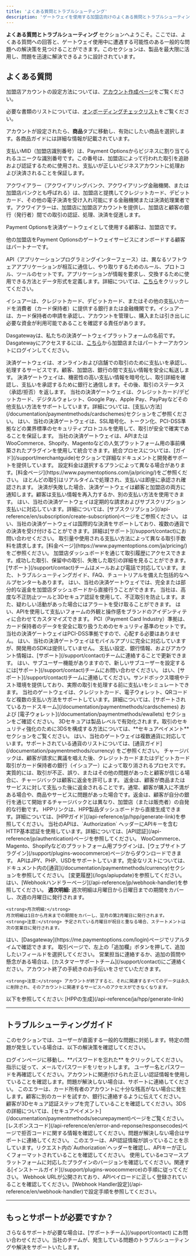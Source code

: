 ```yaml
---
title: 'よくある質問とトラブルシューティング'
description: 'ゲートウェイを使用する加盟店向けのよくある質問とトラブルシューティングガイド。'
---
```


**よくある質問とトラブルシューティング** セクションへようこそ。ここでは、よくある質問への回答と、ゲートウェイ使用中に遭遇する可能性のある一般的な問題への解決策を見つけることができます。このセクションは、製品を最大限に活用し、問題を迅速に解決できるように設計されています。

## **よくある質問**

<Accordion title="はじめに">
<Accordion title="加盟店アカウントの作成方法は？">
  <p>加盟店アカウントの設定方法については、<a href="/documentation/createaccount">アカウント作成ページ</a>をご覧ください。</p>
</Accordion>

<Accordion title="加盟店としてオンボードするために必要な書類は？">
  <p>必要な書類のリストについては、<a href="/documentation/checklist">オンボーディングチェックリスト</a>をご覧ください。</p>
</Accordion>

<Accordion title="アカウントに商品を追加するにはどうすればよいですか？">
  <p>アカウントが設定されたら、<strong>商品</strong>タブに移動し、有効にしたい商品を選択します。各商品ガイドには詳細な情報が記載されています。</p>
</Accordion>

<Accordion title="MIDとは？">
  <p>支払いMID（加盟店識別番号）は、Payment Optionsからビジネスに割り当てられるユニークな識別番号です。この番号は、加盟店によって行われた取引を追跡および認証するために使用され、支払いが正しいビジネスアカウントに処理および決済されることを保証します。</p>
</Accordion>

<Accordion title="アクワイアラーとは？">
  <p>アクワイアラー（アクワイアリングバンク、アクワイアリング金融機関、または加盟店バンクとも呼ばれる）は、加盟店と提携してクレジットカード、デビットカード、その他の電子決済を受け入れ可能にする金融機関または決済処理業者です。アクワイアラーは、加盟店に加盟店アカウントを提供し、加盟店と顧客の銀行（発行者）間での取引の認証、処理、決済を促進します。</p>
</Accordion>

<Accordion title="加盟店とは？">
  <p>Payment Optionsを決済ゲートウェイとして使用する顧客は、加盟店です。</p>
</Accordion>

<Accordion title="パートナー（リセラー）とは？">
  <p>他の加盟店をPayment Optionsのゲートウェイサービスにオンボードする顧客はパートナーです。</p>
</Accordion>

<Accordion title="APIとは？">
  <p>API（アプリケーションプログラミングインターフェース）は、異なるソフトウェアアプリケーションが相互に通信し、やり取りするためのルール、プロトコル、ツールのセットです。アプリケーションが情報を要求し、交換するために使用できる方法とデータ形式を定義します。詳細については、<a href="https://en.wikipedia.org/wiki/API">こちら</a>をクリックしてください。</p>
</Accordion>

<Accordion title="イシュアーとは？">
  <p>イシュアーは、クレジットカード、デビットカード、またはその他の支払いカードを消費者（カード保持者）に提供する銀行または金融機関です。イシュアーは、カード保持者の申請を承認し、アカウントを管理し、購入または引き出しに必要な資金が利用可能であることを確認する責任があります。</p>
</Accordion>

<Accordion title="Dasgatewayとは？">
  <p>Dasgatewayは、私たちの決済ゲートウェイプラットフォームの名前です。Dasgatewayにアクセスするには、<a href="https://me.paymentoptions.com/login">こちら</a>から加盟店またはパートナーアカウントにログインしてください。</p>
</Accordion>

  <Accordion title="決済ゲートウェイとは？">
    決済ゲートウェイは、オンラインおよび店舗での取引のために支払いを承認し、処理するサービスです。顧客、加盟店、銀行の間で支払い情報を安全に転送します。
  </Accordion>

  <Accordion title="決済ゲートウェイはどのように機能しますか？">
    決済ゲートウェイは、機密性の高い支払い情報を暗号化し、取引詳細を確認し、支払いを承認するために銀行と通信します。その後、取引のステータス（承認/拒否）を返します。
  </Accordion>

  <Accordion title="Payment Optionsのゲートウェイを使用して、どのような支払い方法を受け入れることができますか？">
    当社の決済ゲートウェイは、クレジットカード/デビットカード、デジタルウォレット、Google Pay、Apple Pay、PayPayなどその他支払い方法をサポートしています。詳細については、[支払い方法](/documentation/paymentmethods/cardschemes)セクションをご参照ください。
  </Accordion>

  <Accordion title="決済プロセスは安全ですか？">
    はい、当社の決済ゲートウェイは、SSL暗号化、トークン化、PCI-DSS準拠などの業界標準のセキュリティプロトコルを使用して、取引が安全で確実であることを保証します。
  </Accordion>

  <Accordion title="ウェブサイトに決済ゲートウェイを統合する方法は？">
    当社の決済ゲートウェイは、APIまたはWooCommerce、Shopify、Magentoなどの人気プラットフォーム用の事前構築されたプラグインを使用して統合できます。統合プロセスについては、[ガイド](/support/merchantguide)セクションで詳細なドキュメントと開発者サポートを提供しています。
  </Accordion>

  <Accordion title="決済ゲートウェイを使用するための設定料金はありますか？">
    設定料金は選択するプランによって異なる場合があります。[料金ページ](https://www.paymentoptions.com/ja/pricing/)をご参照ください。
  </Accordion>

  <Accordion title="決済処理にはどのくらい時間がかかりますか？">
     ほとんどの取引はリアルタイムで処理され、支払いは即座に承認され確認されます。
  </Accordion>

  <Accordion title="決済が失敗した場合、どうなりますか？">
    決済が失敗した場合、決済ゲートウェイは顧客と加盟店の両方に通知します。顧客は支払い情報を再入力するか、別の支払い方法を使用できます。
  </Accordion>

  <Accordion title="定期支払いまたはサブスクリプションには対応していますか？">
    はい、当社の決済ゲートウェイは定期的な請求およびサブスクリプション支払いに対応しています。詳細については、[サブスクリプション](/api-reference/en/subscription/create-subscription)ページをご参照ください。
  </Accordion>

  <Accordion title="国際的な決済を処理できますか？">
    はい、当社の決済ゲートウェイは国際的な決済をサポートしており、複数の通貨での決済を受け付けることができます。詳細は[サポート](/support/contact)にお問い合わせください。
  </Accordion>

  <Accordion title="決済ゲートウェイを使用する際に発生する料金は？">
    取引量や使用される支払い方法によって異なる取引手数料を請求します。[料金ページ](https://www.paymentoptions.com/ja/pricing/)をご参照ください。
  </Accordion>

  <Accordion title="取引履歴を確認するにはどうすればよいですか？">
    加盟店ダッシュボードを通じて取引履歴にアクセスできます。成功した取引、保留中の取引、失敗した取引の詳細を見ることができます。
  </Accordion>

  <Accordion title="決済に問題がある場合、どのようなサポートがありますか？">
    [サポート](/support/contact)チームはメールおよび電話で対応しています。また、トラブルシューティングガイド、FAQ、チュートリアルを備えた包括的なヘルプセンターもあります。
  </Accordion>

  <Accordion title="決済ゲートウェイを通じて返金を行うことは可能ですか？">
    はい、当社の決済ゲートウェイでは、完全または部分的な返金を加盟店ダッシュボードから直接行うことができます。
  </Accordion>

  <Accordion title="顧客の支払いが安全であるかどうかをどのように確認できますか？">
    当社は、高度な不正防止ツールと3Dセキュア認証を使用して、不正取引を防止します。また、疑わしい活動があった場合にはアラートを受け取ることができます。
  </Accordion>

  <Accordion title="ウェブサイトの支払いフォームをカスタマイズできますか？">
    はい、APIを使用して支払いフォームの外観と操作感をブランドのアイデンティティに合わせてカスタマイズできます。
  </Accordion>

  <Accordion title="PCI準拠とは何ですか、そしてそれを心配する必要はありますか？">
    PCI（Payment Card Industry）準拠は、カード保持者のデータを安全に取り扱うためのセキュリティ基準のセットです。当社の決済ゲートウェイはPCI-DSS準拠ですので、心配する必要はありません。
  </Accordion>

  <Accordion title="モバイルアプリで支払いを受け付けることはできますか？">
    はい、当社の決済ゲートウェイはモバイルアプリに完全に対応していますが、開発用のSDKは提供していません。
  </Accordion>

  <Accordion title="支払い設定やアカウント情報を更新するにはどうすればよいですか？">
    支払い設定、銀行情報、およびアカウント情報は、[サポート](/support/contact)チームに連絡することで更新できます。
  </Accordion>

  <Accordion title="加盟店ダッシュボードに複数ユーザーアクセスを提供していますか？">
    はい、サブユーザー機能がありますので、新しいサブユーザーを設定するには[サポート](/support/contact)チームにお問い合わせください。
  </Accordion>

  <Accordion title="ライブでの運用前に決済ゲートウェイをテストすることはできますか？">
    はい、[サポート](/support/contact)チームに連絡してください。サンドボックス環境やテスト環境を提供しており、実際の取引を処理する前に支払いをシミュレートできます。
  </Accordion>
</Accordion>

<Accordion title="支払い処理">
  <Accordion title="ゲートウェイはどの支払い方法をサポートしていますか？">
    当社のゲートウェイは、クレジットカード、電子ウォレット、QRコードなど複数の支払い方法をサポートしています。詳細については、[サポートされているカードスキーム](/documentation/paymentmethods/cardschemes) および [電子ウォレット](/documentation/paymentmethods/ewallets) セクションをご確認ください。
  </Accordion>

  <Accordion title="3Dセキュア（3DS）取引を有効にする方法は？">
    3Dセキュアは製品レベルで有効化されます。取引のセキュリティ強化のために3DSを構成する方法については、**セキュアペイメント** セクションをご覧ください。
  </Accordion>

  <Accordion title="複数通貨での支払いを処理できますか？">
    はい、当社のゲートウェイは複数通貨に対応しています。サポートされている通貨のリストについては、[通貨ガイド](/documentation/paymentmethods/currency) をご参照ください。
  </Accordion>

  <Accordion title="チャージバックとは何ですか？">
    チャージバックは、顧客が請求に異議を唱えた後、クレジットカードまたはデビットカード取引がカード保持者の銀行（イシュアー）によって取り消されるプロセスです。実質的には、取引が不正、誤り、またはその他の問題があったと顧客が信じる場合に、チャージバックは顧客に返金を許可します。
  </Accordion>

  <Accordion title="返金とは何ですか？">
    返金は、顧客が商品またはサービスに対して支払った後に返金されることです。通常、顧客が購入に不満がある場合や、商品やサービスに問題があった場合です。返金は、顧客が自分の銀行を通じて開始するチャージバックとは異なり、加盟店（または販売者）の自発的な行動です。
  </Accordion>
</Accordion>

<Accordion title="技術統合">
  <Accordion title="HPP（ホステッド・ペイメント・ページ）リンクはどのように生成しますか？">
    HPPリンクは、HPP製品ダッシュボードから直接生成できます。詳細については、[HPPガイド](/api-reference/jp/hpp/generate-link)を参照してください。
  </Accordion>

  <Accordion title="API呼び出しの認証要件は何ですか？">
    当社のAPIは、`Authorization` ヘッダーにAPIキーを含むHTTP基本認証を使用しています。詳細については、[API認証](/api-reference/jp/authentication)ページを参照してください。
  </Accordion>

  <Accordion title="eCommerceプラグインはどこでダウンロードできますか？">
    WooCommerce、Magento、Shopifyなどのプラットフォーム用プラグインは、[ウェブサイトプラグイン](/support/plugins-woocommerce)ページからダウンロードできます。
  </Accordion>

  <Accordion title="APIはどの通貨をサポートしていますか？">
    APIはJPY、PHP、USDをサポートしています。完全なリストについては、ドキュメント内の[通貨](/documentation/paymentmethods/currency)セクションを参照してください。
  </Accordion>

  <Accordion title="APIの更新や変更情報はどこで確認できますか？">
    [変更履歴](/logs/apiupdate)を参照してください。
  </Accordion>

  <Accordion title="APIはWebhookをサポートしていますか？">
    はい、[Webhookハンドラーページ](/api-reference/jp/webhook-handler)を参照してください。
  </Accordion>
</Accordion>
<Accordion title="ゲートウェイ">
  <Accordion title="明細はいつ発行されますか？">
    <strong>週次明細:</strong>
    週次明細は月曜日から日曜日までの期間をカバーし、次週の月曜日に発行されます。

    <strong>月次明細:</strong>
    月次明細は1日から月末までの期間をカバーし、翌月の第2月曜日に発行されます。
    <strong>注意:</strong> 予定されている月曜日が祝日と重なる場合、ステートメントは次の営業日に発行されます。
  </Accordion>

  <Accordion title="取引はリアルタイムで確認できますか？">
    はい、[Dasgateway](https://me.paymentoptions.com/login)ページでリアルタイムで確認できます。
  </Accordion>

  <Accordion title="ゲートウェイに追加の項目を設定するにはどうすればよいですか？">
    取引ページで、左上の「追加欄」ボタンを押して、追加したいフィールドを選択してください。
  </Accordion>

  <Accordion title="アカウントを解約するにはどうすればよいですか？">
    営業担当に連絡するか、追加の質問や懸念がある場合は、[カスタマーサポートチーム](/support/contact)にご連絡ください。アカウント終了の手続きのお手伝いをさせていただきます。

    <strong>注意:</strong> アカウントが終了すると、それに関連するすべてのデータは永久に削除され、そのアカウントに関連するサービスへのアクセスができなくなります。
  </Accordion>
</Accordion>

<Accordion title="開発者向けツールとリソース">
  <Accordion title="統合のためのサンプルコードはどこで見つけられますか？">
    以下を参照してください: [HPPの生成](/api-reference/ja/hpp/generate-link)
  </Accordion>
</Accordion>

***
## **トラブルシューティングガイド**

このセクションでは、ユーザーが直面する一般的な問題に対処します。特定の問題が発生している場合は、以下の解決策を確認してください。

<Accordion title="アカウントの問題">
  <Accordion title="パスワードを忘れました。どうやってリセットできますか？">
    ログインページに移動し、**パスワードを忘れた** をクリックしてください。指示に従って、メールでパスワードをリセットします。
  </Accordion>

  <Accordion title="なぜ「ログイン失敗」のエラーが表示されるのですか？">
    ユーザー名とパスワードを再確認してください。アカウントに関連付けられた正しい認証情報を使用していることを確認します。問題が解決しない場合は、サポートに連絡してください。
  </Accordion>
</Accordion>

<Accordion title="支払いエラー">
  <Accordion title="「残高不足」エラーとは何ですか？">
    このエラーは、カード所有者のアカウントに十分な残高がない場合に発生します。顧客に別のカードを試すか、銀行に連絡するように伝えてください。
  </Accordion>

  <Accordion title="「3DS認証失敗」エラーを解決する方法は？">
    顧客が3Dセキュア認証ステップを完了していることを確認してください。3DSの詳細については、[セキュアペイメント](/documentation/paymentmethods/securepayment)ページをご覧ください。
  </Accordion>

  <Accordion title="取引が理由なしで拒否されました。どうすればよいですか？">
    [レスポンスコード](/api-reference/en/error-and-reponse/responsecodes)ページで拒否コードに関する情報を確認してください。問題が解決しない場合はサポートに連絡してください。
  </Accordion>
</Accordion>

<Accordion title="技術的な問題">
  <Accordion title="APIリクエストが「401 Unauthorized」エラーを返します。これは何を意味しますか？">
    このエラーは、API認証情報が誤っていることを示しています。リクエスト内の`Authorization`ヘッダーを確認し、APIキーが正しくフォーマットされていることを確認してください。
  </Accordion>

  <Accordion title="プラグインのインストールに失敗しました。どうすれば修正できますか？">
    使用しているeコマースプラットフォームに対応したプラグインのバージョンを確認してください。関連する[インストールガイド](/support/plugins-woocommerce)の手順に従ってください。
  </Accordion>

  <Accordion title="Webhookイベントが受信されません。何を確認すべきですか？">
    Webhook URLが公開されており、APIペイロードに正しく登録されていることを確認してください。[Webhook Handler設定](/api-reference/en/webhook-handler)で設定手順を参照してください。
  </Accordion>
</Accordion>

***

## **もっとサポートが必要ですか？**

<Card title="サポートに問い合わせる" icon="life-ring" href="/support/contact">
  さらなるサポートが必要な場合は、[サポートチーム](/support/contact) にお問い合わせください。当社のチームが、発生している問題のトラブルシューティングや解決をサポートいたします。
</Card>
